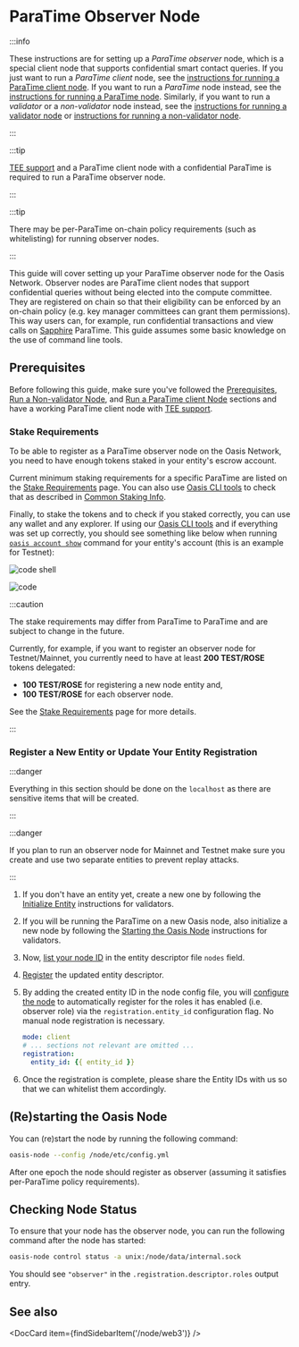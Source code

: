 
# ParaTime Observer Node

:::info

These instructions are for setting up a _ParaTime observer_ node, which is a special client node that supports
confidential smart contact queries. If you just want to run a _ParaTime client_ node, see the
[instructions for running a ParaTime client node](paratime-client-node.mdx). If you want to run a _ParaTime_ node
instead, see the [instructions for running a ParaTime node](paratime-node.mdx). Similarly, if you want to run a
_validator_ or a _non-validator_ node instead, see the [instructions for running a validator node](validator-node.mdx)
or [instructions for running a non-validator node](non-validator-node.mdx).

:::

:::tip

[TEE support] and a ParaTime client node with a confidential ParaTime is required to run a ParaTime observer node.

:::

:::tip

There may be per-ParaTime on-chain policy requirements (such as whitelisting) for running observer nodes.

:::

This guide will cover setting up your ParaTime observer node for the Oasis Network. Observer nodes are ParaTime
client nodes that support confidential queries without being elected into the compute committee. They are registered on
chain so that their eligibility can be enforced by an on-chain policy (e.g. key manager committees can grant them
permissions). This way users can, for example, run confidential transactions and view calls on [Sapphire] ParaTime.
This guide assumes some basic knowledge on the use of command line tools.

[Sapphire]: ../../build/sapphire/README.mdx

## Prerequisites

Before following this guide, make sure you've followed the [Prerequisites](prerequisites),
[Run a Non-validator Node](non-validator-node.mdx), and [Run a ParaTime client Node](paratime-client-node.mdx)
sections and have a working ParaTime client node with [TEE support].

### Stake Requirements

To be able to register as a ParaTime observer node on the Oasis Network, you need to have enough tokens staked in your
entity's escrow account.

Current minimum staking requirements for a specific ParaTime are listed on the [Stake Requirements] page. You can also
use [Oasis CLI tools] to check that as described in [Common Staking Info].

Finally, to stake the tokens and to check if you staked correctly, you can use any wallet and any explorer. If using
our [Oasis CLI tools] and if everything was set up correctly, you should see something like below when running
[`oasis account show`] command for your entity's account (this is an example for Testnet):

![code shell](../../../external/cli/examples/account/show-delegations.in.static)

![code](../../../external/cli/examples/account/show-delegations.out.static)

:::caution

The stake requirements may differ from ParaTime to ParaTime and are subject to change in the future.

Currently, for example, if you want to register an observer node for Testnet/Mainnet, you currently need to have at
least **200 TEST/ROSE** tokens delegated:
- **100 TEST/ROSE** for registering a new node entity and,
- **100 TEST/ROSE** for each observer node.

See the [Stake Requirements] page for more details.

:::

[Stake Requirements]: prerequisites/stake-requirements.md
[Run a ParaTime Node]: ../../get-involved/run-node/paratime-node.mdx
[Common Staking Info]: ../../general/manage-tokens/cli/network.md#show-native-token
[TEE support]: prerequisites/set-up-trusted-execution-environment-tee.md
[Oasis CLI tools]: ../../general/manage-tokens/cli/account.md#delegate
[`oasis account show`]: ../../general/manage-tokens/cli/account.md#show

### Register a New Entity or Update Your Entity Registration

:::danger

Everything in this section should be done on the `localhost` as there are sensitive items that will be created.

:::

:::danger

If you plan to run an observer node for Mainnet and Testnet make sure you create and use two separate entities to
prevent replay attacks.

:::

1. If you don't have an entity yet, create a new one by following the [Initialize Entity] instructions for validators.

2. If you will be running the ParaTime on a new Oasis node, also initialize a new node by following the
   [Starting the Oasis Node] instructions for validators.

3. Now, [list your node ID] in the entity descriptor file `nodes` field.

4. [Register] the updated entity descriptor.

5. By adding the created entity ID in the node config file, you will [configure the node] to automatically register for
   the roles it has enabled (i.e. observer role) via the `registration.entity_id` configuration flag. No manual node
   registration is necessary.

   ```yaml
   mode: client
   # ... sections not relevant are omitted ...
   registration:
     entity_id: {{ entity_id }}
   ```

6. Once the registration is complete, please share the Entity IDs with us so that we can whitelist them accordingly.

[Initialize Entity]: validator-node.mdx#initialize-entity
[Starting the Oasis Node]: validator-node.mdx#starting-the-oasis-node
[list your node ID]: validator-node.mdx#add-your-node-id-to-the-entity-descriptor
[Register]: validator-node.mdx#entity-registration
[`oasis account withdraw`]: ../../general/manage-tokens/cli/account.md#withdraw
[configure the node]: paratime-node.mdx#configuration

## (Re)starting the Oasis Node

You can (re)start the node by running the following command:

```bash
oasis-node --config /node/etc/config.yml
```

After one epoch the node should register as observer (assuming it satisfies per-ParaTime policy requirements).

## Checking Node Status

To ensure that your node has the observer node, you can run the following command after the node has started:

```bash
oasis-node control status -a unix:/node/data/internal.sock
```

You should see `"observer"` in the `.registration.descriptor.roles` output entry.

## See also

<DocCard item={findSidebarItem('/node/web3')} />
